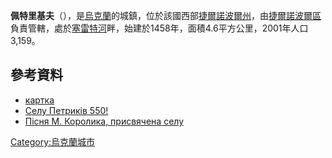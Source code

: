 {{coord|49|31|40|N|25|34|38|E|scale:30000|display=title}}

'''佩特里基夫'''（{{lang-uk|Петриків}}），是[[烏克蘭|烏克蘭]]的城鎮，位於該國西部[[捷爾諾波爾州|捷爾諾波爾州]]，由[[捷爾諾波爾區|捷爾諾波爾區]]負責管轄，處於[[塞雷特河|塞雷特河]]畔，始建於1458年，面積4.6平方公里，2001年人口3,159。

==參考資料==
* [http://gska2.rada.gov.ua/pls/z7502/A005?rdat1=10.02.2009&rf7571=31826 картка]{{dead link|date=2017年11月 |bot=InternetArchiveBot |fix-attempted=yes }}
* [http://www.news.te.ua/show/4156933 Селу Петриків 550!]{{dead link|date=2017年11月 |bot=InternetArchiveBot |fix-attempted=yes }}
* [http://zhnyborody.te.ua/index.php?option=com_content&view=article&id=337 Пісня М. Королика, присвячена селу] {{Wayback|url=http://zhnyborody.te.ua/index.php?option=com_content&view=article&id=337 |date=20201021190026 }}

{{Ukraine-geo-stub}}
[[Category:烏克蘭城市|Category:烏克蘭城市]]